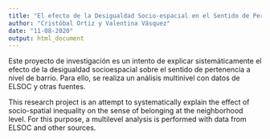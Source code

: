 ```yaml
---
title: "El efecto de la Desigualdad Socio-espacial en el Sentido de Pertenencia al Barrio: el caso del Area Metropolitana de Santiago de Chile"
author: "Cristóbal Ortiz y Valentina Vásquez"
date: "11-08-2020"
output: html_document
---
```

Este proyecto de investigación es un intento de explicar sistemáticamente el efecto de la desigualdad socioespacial sobre el sentido de pertenencia a nivel de barrio. Para ello, se realiza un análisis multinivel con datos de ELSOC y otras fuentes.

This research project is an attempt to systematically explain the effect of socio-spatial inequality on the sense of belonging at the neighborhood level. For this purpose, a multilevel analysis is performed with data from ELSOC and other sources.




